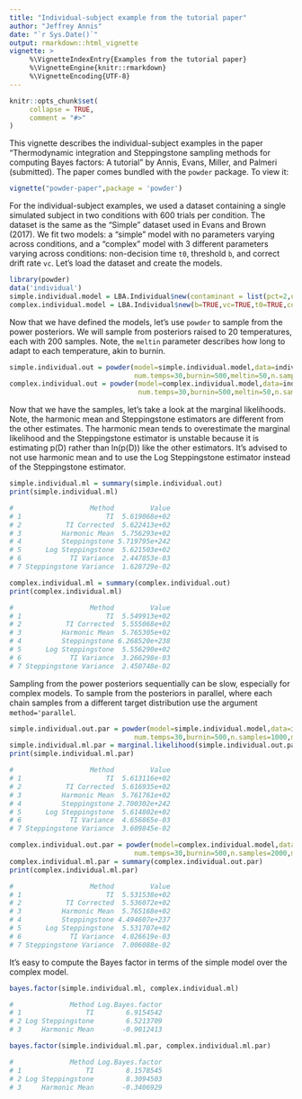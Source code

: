 ```yaml
---
title: "Individual-subject example from the tutorial paper"
author: "Jeffrey Annis"
date: "`r Sys.Date()`"
output: rmarkdown::html_vignette
vignette: >
     %\VignetteIndexEntry{Examples from the tutorial paper}
     %\VignetteEngine{knitr::rmarkdown}
     %\VignetteEncoding{UTF-8}
---
```


```r
knitr::opts_chunk$set(
     collapse = TRUE,
     comment = "#>"
)
```
This vignette describes the individual-subject examples in the paper "Thermodynamic integration and Steppingstone sampling methods for computing Bayes factors: A tutorial" by Annis, Evans, Miller, and Palmeri (submitted). The paper comes bundled with the `powder` package. To view it:
```r
vignette("powder-paper",package = 'powder')
```
For the individual-subject examples, we used a dataset containing a single simulated subject in two conditions with 600 trials per condition. The dataset is the same as the "Simple" dataset used in Evans and Brown (2017). We fit two models: a "simple" model with no parameters varying across conditions, and a "complex" model with 3 different parameters varying across conditions: non-decision time `t0`, threshold `b`, and correct drift rate `vc`. Let's load the dataset and create the models.
```r
library(powder)
data('individual')
simple.individual.model = LBA.Individual$new(contaminant = list(pct=2,upper.bound=5))
complex.individual.model = LBA.Individual$new(b=TRUE,vc=TRUE,t0=TRUE,contaminant = list(pct=2,upper.bound=5))
```
Now that we have defined the models, let's use `powder` to sample from the power posteriors. We will sample from posteriors raised to 20 temperatures, each with 200 samples. Note, the `meltin` parameter describes how long to adapt to each temperature, akin to burnin.
```r
simple.individual.out = powder(model=simple.individual.model,data=individual,
                               num.temps=30,burnin=500,meltin=50,n.samples=100)
complex.individual.out = powder(model=complex.individual.model,data=individual,
                                num.temps=30,burnin=500,meltin=50,n.samples=100)
```
Now that we have the samples, let's take a look at the marginal likelihoods. Note, the harmonic mean and Steppingstone estimators are different from the other estimates. The harmonic mean tends to overestimate the marginal likelihood and the Steppingstone estimator is unstable because it is estimating p(D) rather than ln(p(D)) like the other estimators. It's advised to not use harmonic mean and to use the Log Steppingstone estimator instead of the Steppingstone estimator.
```r
simple.individual.ml = summary(simple.individual.out)
print(simple.individual.ml)

#                   Method         Value
# 1                     TI  5.619068e+02
# 2           TI Corrected  5.622413e+02
# 3          Harmonic Mean  5.756293e+02
# 4          Steppingstone 5.719795e+242
# 5      Log Steppingstone  5.621503e+02
# 6            TI Variance  2.447853e-03
# 7 Steppingstone Variance  1.628729e-02

complex.individual.ml = summary(complex.individual.out)
print(complex.individual.ml)

#                   Method         Value
# 1                     TI  5.549913e+02
# 2           TI Corrected  5.555068e+02
# 3          Harmonic Mean  5.765305e+02
# 4          Steppingstone 6.268520e+238
# 5      Log Steppingstone  5.556290e+02
# 6            TI Variance  3.266298e-03
# 7 Steppingstone Variance  2.450748e-02

```
Sampling from the power posteriors sequentially can be slow, especially for complex models. To sample from the posteriors in parallel, where each chain samples from a different target distribution use the argument `method='parallel`.
```r
simple.individual.out.par = powder(model=simple.individual.model,data=individual,
                               num.temps=30,burnin=500,n.samples=1000,method='parallel')
simple.individual.ml.par = marginal.likelihood(simple.individual.out.par)
print(simple.individual.ml.par)

#                   Method         Value
# 1                     TI  5.613116e+02
# 2           TI Corrected  5.616935e+02
# 3          Harmonic Mean  5.761761e+02
# 4          Steppingstone 2.700302e+242
# 5      Log Steppingstone  5.614802e+02
# 6            TI Variance  4.656865e-03
# 7 Steppingstone Variance  3.609845e-02

complex.individual.out.par = powder(model=complex.individual.model,data=individual,
                               num.temps=30,burnin=500,n.samples=2000,method='parallel')
complex.individual.ml.par = summary(complex.individual.out.par)
print(complex.individual.ml.par)

#                   Method         Value
# 1                     TI  5.531538e+02
# 2           TI Corrected  5.536072e+02
# 3          Harmonic Mean  5.765168e+02
# 4          Steppingstone 4.494607e+237
# 5      Log Steppingstone  5.531707e+02
# 6            TI Variance  4.026619e-03
# 7 Steppingstone Variance  7.006088e-02
```
It's easy to compute the Bayes factor in terms of the simple model over the complex model.
```r
bayes.factor(simple.individual.ml, complex.individual.ml)

#              Method Log.Bayes.factor
# 1                TI        6.9154542
# 2 Log Steppingstone        6.5213709
# 3     Harmonic Mean       -0.9012413

bayes.factor(simple.individual.ml.par, complex.individual.ml.par)

#              Method Log.Bayes.factor
# 1                TI        8.1578545
# 2 Log Steppingstone        8.3094503
# 3     Harmonic Mean       -0.3406929
```
